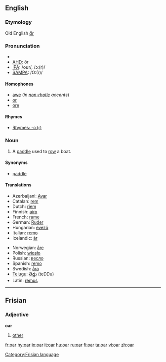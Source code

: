 ==English==

===Etymology===
Old English ''[[ār]]''

===Pronunciation===
*{{audio|en-us-oar.ogg|Audio (US)}}
*[[w:AHD|AHD]]: ôr
*[[w:IPA|IPA]]: /oʊr/, /ɔː(r)/
*[[w:SAMPA|SAMPA]]: /O:(r)/

====Homophones====
*[[awe]] (''in [[non-rhotic]] accents'')
*[[or]]
*[[ore]]

====Rhymes====
*[[rhymes:English:-ɔː(r)|Rhymes: -ɔː(r)]]

===Noun===
{{en-noun}}

# A [[paddle]] used to [[row]] a boat.

====Synonyms====
*[[paddle]]

====Translations====
{{top}}
*Azerbaijani: [[Avar]]
*Catalan: [[rem]] {{m}}
*Dutch: [[riem]]
*Finnish: [[airo]]
*French: [[rame]]
*German: [[Ruder]] {{n}}
*Hungarian: [[evező]]
*Italian: [[remo]] {{m}}
*Icelandic: [[ár]] {{f}}
{{mid}}
*Norwegian: [[åre]] {{c}}
*Polish: [[wiosło]]
*Russian: [[весло]]
*Spanish: [[remo]] {{m}}
*Swedish: [[åra]] {{c}}
*[[Telugu]]: [[తెడ్డు]] (teDDu)
*Latin: [[remus]] 
{{bottom}}

----

==Frisian==
===Adjective===
'''oar'''

#[[other]]

[[Category:Frisian language]]

[[fr:oar]]
[[hy:oar]]
[[io:oar]]
[[it:oar]]
[[hu:oar]]
[[ru:oar]]
[[fi:oar]]
[[ta:oar]]
[[vi:oar]]
[[zh:oar]]